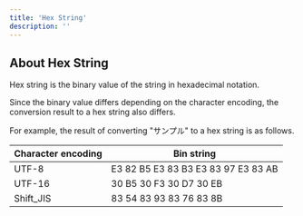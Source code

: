 ```yaml
---
title: 'Hex String'
description: ''
---
```


## About Hex String

Hex string is the binary value of the string in hexadecimal notation.

Since the binary value differs depending on the character encoding, the conversion result to a hex string also differs.

For example, the result of converting "サンプル" to a hex string is as follows.

| Character encoding | Bin string |
| --- | --- |
| UTF-8 | E3 82 B5 E3 83 B3 E3 83 97 E3 83 AB |
| UTF-16 | 30 B5 30 F3 30 D7 30 EB |
| Shift\_JIS | 83 54 83 93 83 76 83 8B |


